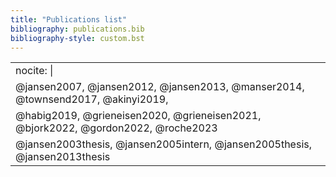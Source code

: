 ---
title: "Publications list"
bibliography: publications.bib
bibliography-style: custom.bst
---

---
nocite: |
  @jansen2007, @jansen2012, @jansen2013, @manser2014, @townsend2017, @akinyi2019,
  @habig2019, @grieneisen2020, @grieneisen2021, @bjork2022, @gordon2022, @roche2023
  @jansen2003thesis, @jansen2005intern, @jansen2005thesis, @jansen2013thesis
---

\begin{document}

\maketitle

\nocite{*}

\bibliographystyle{custom}
\bibliography{publications}

\end{document}